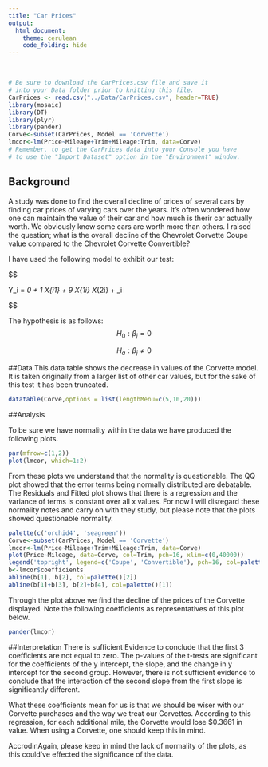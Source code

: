 ```yaml
---
title: "Car Prices"
output: 
  html_document:
    theme: cerulean
    code_folding: hide
---
```


<br>
```r
# Be sure to download the CarPrices.csv file and save it
# into your Data folder prior to knitting this file.
CarPrices <- read.csv("../Data/CarPrices.csv", header=TRUE)
library(mosaic)
library(DT)
library(plyr)
library(pander)
Corve<-subset(CarPrices, Model == 'Corvette')
lmcor<-lm(Price~Mileage+Trim+Mileage:Trim, data=Corve)
# Remember, to get the CarPrices data into your Console you have
# to use the "Import Dataset" option in the "Environment" window.
```

## Background

A study was done to find the overall decline of prices of several cars by finding car prices of varying cars over the years. It's often wondered how one can maintain the value of their car and how much is therir car actually worth. We obviously know some cars are worth more than others. I raised the question; what is the overall decline of the Chevrolet Corvette Coupe value compared to the Chevrolet Corvette Convertible?

I have used the following model to exhibit our test:

$$

Y_i = \beta_0 + \beta_1 X_{i1} + \beta_9 X_{1i} X_{2i} + \epsilon_i

$$


The hypothesis is as follows:
$$
  H_0: \beta_j = 0
$$

$$
  H_a: \beta_j \neq 0
$$

##Data
This data table shows the decrease in values of the Corvette model. It is taken originally from a larger list of other car values, but for the sake of this test it has been truncated.
```r
datatable(Corve,options = list(lengthMenu=c(5,10,20)))
```

##Analysis


To be sure we have normality within the data we have produced the following plots.
```r
par(mfrow=c(1,2))
plot(lmcor, which=1:2)
```


From these plots we understand that the normality is questionable. The QQ plot showed that the error terms being normally distributed are debatable. The Residuals and Fitted plot shows that there is a regression and the variance of terms is constant over all x values. For now I will disregard these normality notes and carry on with they study, but please note that the plots showed questionable normality.


```r
palette(c('orchid4', 'seagreen'))
Corve<-subset(CarPrices, Model == 'Corvette')
lmcor<-lm(Price~Mileage+Trim+Mileage:Trim, data=Corve)
plot(Price~Mileage, data=Corve, col=Trim, pch=16, xlim=c(0,40000))
legend('topright', legend=c('Coupe', 'Convertible'), pch=16, col=palette(), title='Type of Corvette')
b<-lmcor$coefficients
abline(b[1], b[2], col=palette()[2])
abline(b[1]+b[3], b[2]+b[4], col=palette()[1])
```

Through the plot above we find the decline of the prices of the Corvette displayed. Note the following coefficients as representatives of this plot below.
```r
pander(lmcor)
```



##Interpretation
There is sufficient Evidence to conclude that the first 3 coefficients are not equal to zero. The p-values of the t-tests are significant for the coefficients of the y intercept, the slope, and the change in y intercept for the second group. However, there is not sufficient evidence to conclude that the interaction of the second slope from the first slope is significantly different.

What these coefficients mean for us is that we should be wiser with our Corvette purchases and the way we treat our Corvettes. According to this regression, for each additional mile, the Corvette would lose $0.3661 in value. When using a Corvette, one should keep this in mind.

AccrodinAgain, please keep in mind the lack of normality of the plots, as this could've effected the significance of the data.
